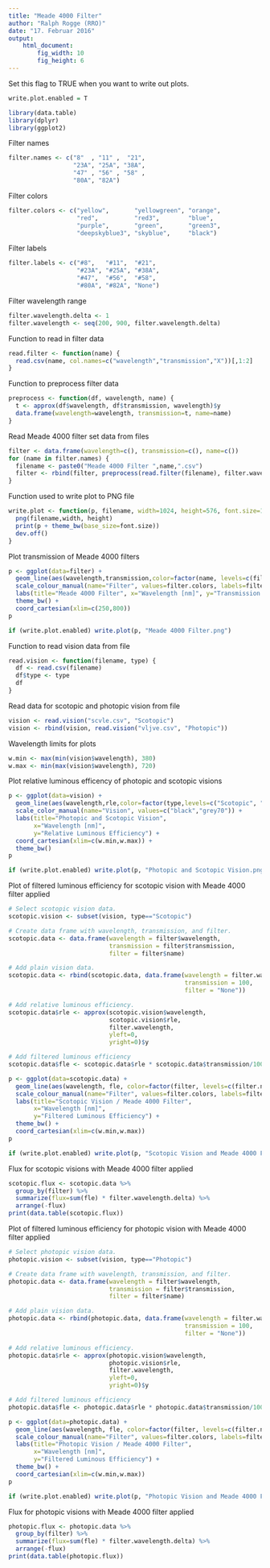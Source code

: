 ```yaml
---
title: "Meade 4000 Filter"
author: "Ralph Rogge (RRO)"
date: "17. Februar 2016"
output:
    html_document:
        fig_width: 10
        fig_height: 6
---
```


Set this flag to TRUE when you want to write out plots.
```r
write.plot.enabled = T
```

```r
library(data.table)
library(dplyr)
library(ggplot2)
```

Filter names
```r
filter.names <- c("8"  , "11" ,  "21", 
                  "23A", "25A", "38A", 
                  "47" , "56" , "58" , 
                  "80A", "82A")
```

Filter colors
```r
filter.colors <- c("yellow",       "yellowgreen", "orange",
                   "red",          "red3",        "blue",
                   "purple",       "green",       "green3",
                   "deepskyblue3", "skyblue",     "black")

```

Filter labels
```r
filter.labels <- c("#8",   "#11",  "#21",
                   "#23A", "#25A", "#38A",
                   "#47",  "#56",  "#58",
                   "#80A", "#82A", "None")

```

Filter wavelength range
```r
filter.wavelength.delta <- 1
filter.wavelength <- seq(200, 900, filter.wavelength.delta)
```

Function to read in filter data
```r
read.filter <- function(name) {
  read.csv(name, col.names=c("wavelength","transmission","X"))[,1:2]
}
```

Function to preprocess filter data
```r
preprocess <- function(df, wavelength, name) {
  t <- approx(df$wavelength, df$transmission, wavelength)$y
  data.frame(wavelength=wavelength, transmission=t, name=name)
}
```

Read Meade 4000 filter set data from files
```r
filter <- data.frame(wavelength=c(), transmission=c(), name=c())
for (name in filter.names) {
  filename <- paste0("Meade 4000 Filter ",name,".csv")
  filter <- rbind(filter, preprocess(read.filter(filename), filter.wavelength, name))
}
```

Function used to write plot to PNG file
```r
write.plot <- function(p, filename, width=1024, height=576, font.size=16) {
  png(filename,width, height)
  print(p + theme_bw(base_size=font.size))
  dev.off()
}
```

Plot transmission of Meade 4000 filters
```r
p <- ggplot(data=filter) +
  geom_line(aes(wavelength,transmission,color=factor(name, levels=c(filter.names, "None")))) +
  scale_colour_manual(name="Filter", values=filter.colors, labels=filter.labels) +
  labs(title="Meade 4000 Filter", x="Wavelength [nm]", y="Transmission [%]") +
  theme_bw() +
  coord_cartesian(xlim=c(250,800))
p

if (write.plot.enabled) write.plot(p, "Meade 4000 Filter.png")
```

Function to read vision data from file
```r
read.vision <- function(filename, type) {
  df <- read.csv(filename)
  df$type <- type
  df
}
```

Read data for scotopic and photopic vision from file
```r
vision <- read.vision("scvle.csv", "Scotopic")
vision <- rbind(vision, read.vision("vljve.csv", "Photopic"))
```

Wavelength limits for plots
```r
w.min <- max(min(vision$wavelength), 380)
w.max <- min(max(vision$wavelength), 720)
```

Plot relative luminous efficency of photopic and scotopic visions
```r
p <- ggplot(data=vision) +
  geom_line(aes(wavelength,rle,color=factor(type,levels=c("Scotopic", "Photopic")))) +
  scale_color_manual(name="Vision", values=c("black","grey70")) +
  labs(title="Photopic and Scotopic Vision",
       x="Wavelength [nm]",
       y="Relative Luminous Efficiency") +
  coord_cartesian(xlim=c(w.min,w.max)) +
  theme_bw()
p

if (write.plot.enabled) write.plot(p, "Photopic and Scotopic Vision.png")
```

Plot of filtered luminous efficiency for scotopic vision with Meade 4000 filter applied
```r
# Select scotopic vision data.
scotopic.vision <- subset(vision, type=="Scotopic")

# Create data frame with wavelength, transmission, and filter.
scotopic.data <- data.frame(wavelength = filter$wavelength, 
                            transmission = filter$transmission, 
                            filter = filter$name)

# Add plain vision data.
scotopic.data <- rbind(scotopic.data, data.frame(wavelength = filter.wavelength,
                                                 transmission = 100, 
                                                 filter = "None"))

# Add relative luminous efficiency.
scotopic.data$rle <- approx(scotopic.vision$wavelength, 
                            scotopic.vision$rle, 
                            filter.wavelength, 
                            yleft=0, 
                            yright=0)$y

# Add filtered luminous efficiency
scotopic.data$fle <- scotopic.data$rle * scotopic.data$transmission/100 

p <- ggplot(data=scotopic.data) +
  geom_line(aes(wavelength, fle, color=factor(filter, levels=c(filter.names, "None")))) +
  scale_colour_manual(name="Filter", values=filter.colors, labels=filter.labels) +
  labs(title="Scotopic Vision / Meade 4000 Filter",
       x="Wavelength [nm]",
       y="Filtered Luminous Efficiency") +
  theme_bw() +
  coord_cartesian(xlim=c(w.min,w.max))
p

if (write.plot.enabled) write.plot(p, "Scotopic Vision and Meade 4000 Filter.png")
```

Flux for scotopic visions with Meade 4000 filter applied
```r
scotopic.flux <- scotopic.data %>%
  group_by(filter) %>%
  summarize(flux=sum(fle) * filter.wavelength.delta) %>%
  arrange(-flux)
print(data.table(scotopic.flux))
```


Plot of filtered luminous efficiency for photopic vision with Meade 4000 filter applied
```r
# Select photopic vision data.
photopic.vision <- subset(vision, type=="Photopic")

# Create data frame with wavelength, transmission, and filter.
photopic.data <- data.frame(wavelength = filter$wavelength, 
                            transmission = filter$transmission, 
                            filter = filter$name)

# Add plain vision data.
photopic.data <- rbind(photopic.data, data.frame(wavelength = filter.wavelength,
                                                 transmission = 100, 
                                                 filter = "None"))

# Add relative luminous efficiency.
photopic.data$rle <- approx(photopic.vision$wavelength, 
                            photopic.vision$rle, 
                            filter.wavelength, 
                            yleft=0, 
                            yright=0)$y

# Add filtered luminous efficiency
photopic.data$fle <- photopic.data$rle * photopic.data$transmission/100 

p <- ggplot(data=photopic.data) +
  geom_line(aes(wavelength, fle, color=factor(filter, levels=c(filter.names, "None")))) +
  scale_colour_manual(name="Filter", values=filter.colors, labels=filter.labels) +
  labs(title="Photopic Vision / Meade 4000 Filter",
       x="Wavelength [nm]",
       y="Filtered Luminous Efficiency") +
  theme_bw() +
  coord_cartesian(xlim=c(w.min,w.max))
p

if (write.plot.enabled) write.plot(p, "Photopic Vision and Meade 4000 Filter.png")
```

Flux for photopic visions with Meade 4000 filter applied
```r
photopic.flux <- photopic.data %>%
  group_by(filter) %>%
  summarize(flux=sum(fle) * filter.wavelength.delta) %>%
  arrange(-flux)
print(data.table(photopic.flux))
```
  